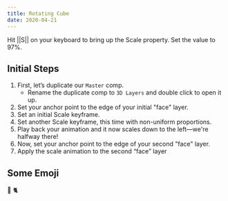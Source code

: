 ```yaml
---
title: Rotating Cube
date: 2020-04-21
---
```


Hit ||S|| on your keyboard to bring up the <Prop variant="ae">Scale</Prop> property. Set the value to <Value variant="ae">97%</Value>.

## Initial Steps

1. First, let’s duplicate our `Master` comp.
   - Rename the duplicate comp to `3D Layers` and double click to open it up.
2. Set your anchor point to the edge of your initial "face" layer.
3. Set an initial Scale keyframe.
4. Set another Scale keyframe, this time with non-uniform proportions.
5. Play back your animation and it now scales down to the left—we're halfway there!
6. Now, set your anchor point to the edge of your second "face" layer.
7. Apply the scale animation to the second “face” layer

## Some Emoji

:dog: 🐈
